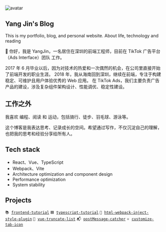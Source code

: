 # 

<img src="/avatar.jpeg" alt="avatar" width={50} height={50}/>

## Yang Jin's Blog
This is my portfolio, blog, and personal website. About life, technology and reading

👋 你好，我是 YangJin，一名居住在深圳的前端工程师，目前在 TikTok 广告平台（Ads Interface）团队 工作。

2017 年 6 月毕业以后，因为对技术的热爱和一次偶然的机会，在公司里直接开始了前端开发的职业生涯。
2018 年，我从海南回到深圳，继续在前端，专注于构建稳定、可维护且用户体验优秀的 Web 应用。
在 TikTok Ads，我们主要负责广告产品的建设，涉及复杂组件架构设计、性能调优、稳定性建设。


## 工作之外

我喜欢 编程、阅读 和 运动，包括骑行、徒步、羽毛球、游泳等。

这个博客是我表达思考、记录成长的空间。希望通过写作，不仅沉淀自己的理解，也把我的思考和经验分享给所有人。

## Tech stack

- React、Vue、TypeScript
- Webpack、Vite
- Architecture optimization and component design
- Performance optimization
- System stability


## Projects

<code>📚 [frontend-tutorial](https://github.com/niexia/fe-tutorial)</code>
<code>🟦 [typescript-tutorial](https://github.com/niexia/typescript-tutorial)</code>
<code>🧩 [html-webpack-inject-style-plugin](https://github.com/niexia/html-webpack-inject-style-plugin)</code>
<code>🔪 [vue-truncate-list](https://github.com/twheeljs/vue-truncate-list)</code>
<code>📬 [postMessage-catcher](https://github.com/niexia/postMessage-catcher)</code>
<code>⭐ [customize-tab-icon](https://github.com/niexia/customize-tab-icon)</code>
